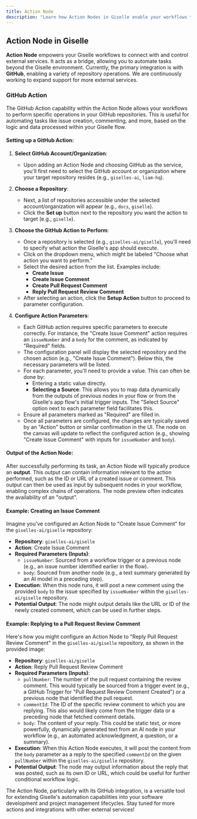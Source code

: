 ```yaml
---
title: Action Node
description: "Learn how Action Nodes in Giselle enable your workflows to interact with external services like GitHub, performing tasks such as creating issues or comments in your repositories."
---
```


## Action Node in Giselle

**Action Node** empowers your Giselle workflows to connect with and control external services. It acts as a bridge, allowing you to automate tasks beyond the Giselle environment. Currently, the primary integration is with **GitHub**, enabling a variety of repository operations. We are continuously working to expand support for more external services.

### GitHub Action

The GitHub Action capability within the Action Node allows your workflows to perform specific operations in your GitHub repositories. This is useful for automating tasks like issue creation, commenting, and more, based on the logic and data processed within your Giselle flow.

#### Setting up a GitHub Action:

1.  **Select GitHub Account/Organization**:
    * Upon adding an Action Node and choosing GitHub as the service, you'll first need to select the GitHub account or organization where your target repository resides (e.g., `giselles-ai`, `liam-hq`).

2.  **Choose a Repository**:
    * Next, a list of repositories accessible under the selected account/organization will appear (e.g., `docs`, `giselle`).
    * Click the **Set up** button next to the repository you want the action to target (e.g., `giselle`).

3.  **Choose the GitHub Action to Perform**:
    * Once a repository is selected (e.g., `giselles-ai/giselle`), you'll need to specify what action the Giselle's app should execute.
    * Click on the dropdown menu, which might be labeled "Choose what action you want to perform."
    * Select the desired action from the list. Examples include:
        * **Create Issue**
        * **Create Issue Comment**
        * **Create Pull Request Comment**
        * **Reply Pull Request Review Comment**
    * After selecting an action, click the **Setup Action** button to proceed to parameter configuration.

4.  **Configure Action Parameters**:
    * Each GitHub action requires specific parameters to execute correctly. For instance, the "Create Issue Comment" action requires an `issueNumber` and a `body` for the comment, as indicated by "Required" fields.
    * The configuration panel will display the selected repository and the chosen action (e.g., "Create Issue Comment"). Below this, the necessary parameters will be listed.
    * For each parameter, you'll need to provide a value. This can often be done by:
        * Entering a static value directly.
        * **Selecting a Source**: This allows you to map data dynamically from the outputs of previous nodes in your flow or from the Giselle's app flow's initial trigger inputs. The "Select Source" option next to each parameter field facilitates this.
    * Ensure all parameters marked as "Required" are filled in.
    * Once all parameters are configured, the changes are typically saved by an "Action" button or similar confirmation in the UI. The node on the canvas will update to reflect the configured action (e.g., showing "Create Issue Comment" with inputs for `issueNumber` and `body`).

#### Output of the Action Node:

After successfully performing its task, an Action Node will typically produce an **output**. This output can contain information relevant to the action performed, such as the ID or URL of a created issue or comment. This output can then be used as input by subsequent nodes in your workflow, enabling complex chains of operations. The node preview often indicates the availability of an "output".

#### Example: Creating an Issue Comment

Imagine you've configured an Action Node to "Create Issue Comment" for the `giselles-ai/giselle` repository:

* **Repository**: `giselles-ai/giselle`
* **Action**: Create Issue Comment
* **Required Parameters (Inputs)**:
    * `issueNumber`: Sourced from a workflow trigger or a previous node (e.g., an issue number identified earlier in the flow).
    * `body`: Sourced from another node (e.g., a text summary generated by an AI model in a preceding step).
* **Execution**: When this node runs, it will post a new comment using the provided `body` to the issue specified by `issueNumber` within the `giselles-ai/giselle` repository.
* **Potential Output**: The node might output details like the URL or ID of the newly created comment, which can be used in further steps.

#### Example: Replying to a Pull Request Review Comment

Here's how you might configure an Action Node to "Reply Pull Request Review Comment" in the `giselles-ai/giselle` repository, as shown in the provided image:

* **Repository**: `giselles-ai/giselle`
* **Action**: Reply Pull Request Review Comment
* **Required Parameters (Inputs)**:
    * `pullNumber`: The number of the pull request containing the review comment. This would typically be sourced from a trigger event (e.g., a GitHub Trigger for "Pull Request Review Comment Created") or a previous node that identified the pull request.
    * `commentId`: The ID of the specific review comment to which you are replying. This also would likely come from the trigger data or a preceding node that fetched comment details.
    * `body`: The content of your reply. This could be static text, or more powerfully, dynamically generated text from an AI node in your workflow (e.g., an automated acknowledgment, a question, or a summary).
* **Execution**: When this Action Node executes, it will post the content from the `body` parameter as a reply to the specified `commentId` on the given `pullNumber` within the `giselles-ai/giselle` repository.
* **Potential Output**: The node may output information about the reply that was posted, such as its own ID or URL, which could be useful for further conditional workflow logic.


The Action Node, particularly with its GitHub integration, is a versatile tool for extending Giselle's automation capabilities into your software development and project management lifecycles. Stay tuned for more actions and integrations with other external services!
